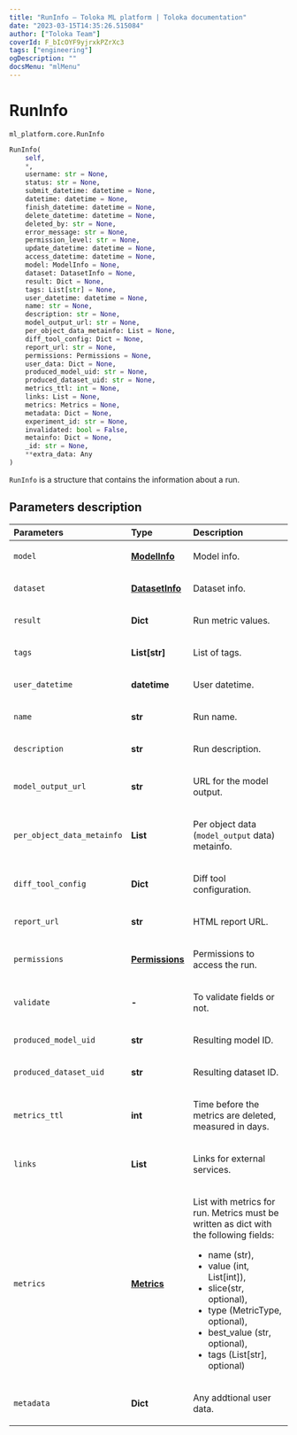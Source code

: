 ```yaml
---
title: "RunInfo — Toloka ML platform | Toloka documentation"
date: "2023-03-15T14:35:26.515084"
author: ["Toloka Team"]
coverId: F_bIcOYF9yjrxkPZrXc3
tags: ["engineering"]
ogDescription: ""
docsMenu: "mlMenu"
---
```


# RunInfo

`ml_platform.core.RunInfo`

```python
RunInfo(
    self,
    *,
    username: str = None,
    status: str = None,
    submit_datetime: datetime = None,
    datetime: datetime = None,
    finish_datetime: datetime = None,
    delete_datetime: datetime = None,
    deleted_by: str = None,
    error_message: str = None,
    permission_level: str = None,
    update_datetime: datetime = None,
    access_datetime: datetime = None,
    model: ModelInfo = None,
    dataset: DatasetInfo = None,
    result: Dict = None,
    tags: List[str] = None,
    user_datetime: datetime = None,
    name: str = None,
    description: str = None,
    model_output_url: str = None,
    per_object_data_metainfo: List = None,
    diff_tool_config: Dict = None,
    report_url: str = None,
    permissions: Permissions = None,
    user_data: Dict = None,
    produced_model_uid: str = None,
    produced_dataset_uid: str = None,
    metrics_ttl: int = None,
    links: List = None,
    metrics: Metrics = None,
    metadata: Dict = None,
    experiment_id: str = None,
    invalidated: bool = False,
    metainfo: Dict = None,
    _id: str = None,
    **extra_data: Any
)
```

`RunInfo` is a structure that contains the information about a run.

## Parameters description

| Parameters | Type | Description |
| :----------| :----| :-----------|
`model`|**[ModelInfo](/docs/toloka-ml/reference/ml_platform.core.ModelInfo)**|<p>Model info.</p>
`dataset`|**[DatasetInfo](/docs/toloka-ml/reference/ml_platform.core.DatasetInfo)**|<p>Dataset info.</p>
`result`|**Dict**|<p>Run metric values.</p>
`tags`|**List\[str\]**|<p>List of tags.</p>
`user_datetime`|**datetime**|<p>User datetime.</p>
`name`|**str**|<p>Run name.</p>
`description`|**str**|<p>Run description.</p>
`model_output_url`|**str**|<p>URL for the model output.</p>
`per_object_data_metainfo`|**List**|<p>Per object data (`model_output` data) metainfo.</p>
`diff_tool_config`|**Dict**|<p>Diff tool configuration.</p>
`report_url`|**str**|<p>HTML report URL.</p>
`permissions`|**[Permissions](/docs/toloka-ml/reference/ml_platform.core.Permissions)**|<p>Permissions to access the run.</p>
`validate`|**-**|<p>To validate fields or not.</p>
`produced_model_uid`|**str**|<p>Resulting model ID.</p>
`produced_dataset_uid`|**str**|<p>Resulting dataset ID.</p>
`metrics_ttl`|**int**|<p>Time before the metrics are deleted, measured in days.</p>
`links`|**List**|<p>Links for external services.</p>
`metrics`|**[Metrics](/docs/toloka-ml/reference/ml_platform.core.Metrics)**|<p>List with metrics for run. Metrics must be written as dict with the following fields:</p> <ul> <li>name (str),</li> <li>value (int, List[int]),</li> <li>slice(str, optional),</li> <li>type (MetricType, optional),</li> <li>best_value (str, optional),</li> <li>tags (List[str], optional)</li> </ul>
`metadata`|**Dict**|<p>Any addtional user data.</p>
